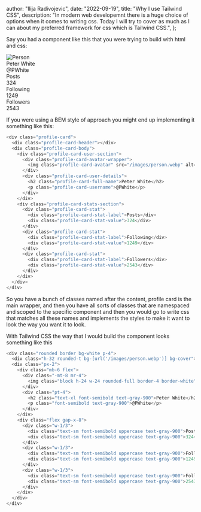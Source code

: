 
  author: "Ilija Radivojevic",
  date: "2022-09-19",
  title: "Why I use Tailwind CSS",
  description:
    "In modern web developemnt there is a huge choice of options when it comes to writing css. Today I will try to cover as much as I can about my preferred framework for css which is Tailwind CSS.",
};


Say you had a component like this that you were trying to build with html and css:

<div className="mt-12 flex justify-center">
  <div className="rounded border bg-white p-4">
    <div className="h-32 rounded-t bg-[url('/images/person.webp')] bg-cover"></div>
    <div className="px-2">
      <div className="mb-6 flex">
        <div className="-mt-8 mr-4">
          <img
            className="block h-24 w-24 rounded-full border-4 border-white"
            src="/images/person-square.jpg"
            alt="Person"
          />
        </div>
        <div className="pt-4">
          <div className="text-xl font-semibold text-gray-900">Peter White</div>
          <div className="font-semibold text-gray-900">@PWhite</div>
        </div>
      </div>
      <div className="flex gap-x-8">
        <div className="w-1/3">
          <div className="text-sm font-semibold uppercase text-gray-900">
            <span>Posts</span>
          </div>
          <div className="text-sm font-semibold uppercase text-gray-900">
            <span>324</span>
          </div>
        </div>
        <div className="w-1/3">
          <div className="text-sm font-semibold uppercase text-gray-900">
            <span>Following</span>
          </div>
          <div className="text-sm font-semibold uppercase text-gray-900">
            <span>1249</span>
          </div>
        </div>
        <div className="w-1/3">
          <div className="text-sm font-semibold uppercase text-gray-900">
            <span>Followers</span>
          </div>
          <div className="text-sm font-semibold uppercase text-gray-900">
            <span>2543</span>
          </div>
        </div>
      </div>
    </div>
  </div>
</div>

If you were using a BEM style of approach you might end up implementing it something like this:

```c
<div class="profile-card">
  <div class="profile-card-header"></div>
  <div class="profile-card-body">
    <div class="profile-card-user-section">
      <div class="profile-card-avatar-wrapper">
        <img class="profile-card-avatar" src="/images/person.webp" alt="Person" />
      </div>
      <div class="profile-card-user-details">
        <h2 class="profile-card-full-name">Peter White</h2>
        <p class="profile-card-username">@PWhite</p>
      </div>
    </div>
    <div class="profile-card-stats-section">
      <div class="profile-card-stat">
        <div class="profile-card-stat-label">Posts</div>
        <div class="profile-card-stat-value">324</div>
      </div>
      <div class="profile-card-stat">
        <div class="profile-card-stat-label">Following</div>
        <div class="profile-card-stat-value">1249</div>
      </div>
      <div class="profile-card-stat">
        <div class="profile-card-stat-label">Followers</div>
        <div class="profile-card-stat-value">2543</div>
      </div>
    </div>
  </div>
</div>
```

So you have a bunch of classes named after the content, profile card is the main wrapper, and then you have all sorts of classes that are namespaced and scoped to the specific component and then you would go to write css that matches all these names and implements the styles to make it want to look the way you want it to look.

With Tailwind CSS the way that I would build the component looks something like this

```c
<div class="rounded border bg-white p-4">
  <div class="h-32 rounded-t bg-[url('/images/person.webp')] bg-cover"></div>
  <div class="px-2">
    <div class="mb-6 flex">
      <div class="-mt-8 mr-4">
        <img class="block h-24 w-24 rounded-full border-4 border-white" src="/images/person.webp" alt="Person" />
      </div>
      <div class="pt-4">
        <h2 class="text-xl font-semibold text-gray-900">Peter White</h2>
        <p class="font-semibold text-gray-900">@PWhite</p>
      </div>
    </div>
    <div class="flex gap-x-8">
      <div class="w-1/3">
        <div class="text-sm font-semibold uppercase text-gray-900">Posts</div>
        <div class="text-sm font-semibold uppercase text-gray-900">324</div>
      </div>
      <div class="w-1/3">
        <div class="text-sm font-semibold uppercase text-gray-900">Following</div>
        <div class="text-sm font-semibold uppercase text-gray-900">1249</div>
      </div>
      <div class="w-1/3">
        <div class="text-sm font-semibold uppercase text-gray-900">Followers</div>
        <div class="text-sm font-semibold uppercase text-gray-900">2543</div>
      </div>
    </div>
  </div>
</div>
```
